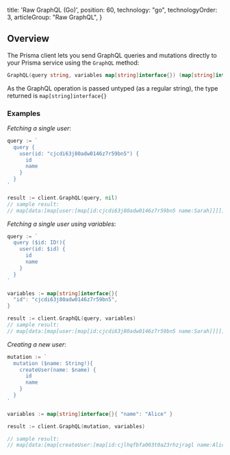 
  title: 'Raw GraphQL (Go)',
  position: 60,
  technology: "go",
  technologyOrder: 3,
  articleGroup: "Raw GraphQL",
}

## Overview

The Prisma client lets you send GraphQL queries and mutations directly to your Prisma service using the `GraphQL` method:

```go
GraphQL(query string, variables map[string]interface{}) (map[string]interface{}, error)
```

As the GraphQL operation is passed untyped (as a regular string), the type returned is `map[string]interface{}`

### Examples

_Fetching a single user_:

```go
query := `
  query {
    user(id: "cjcdi63j80adw0146z7r59bn5") {
      id
      name
    }
  }
`

result := client.GraphQL(query, nil)
// sample result:
// map[data:[map[user:[map[id:cjcdi63j80adw0146z7r59bn5 name:Sarah]]]]]
```


_Fetching a single user using variables_:

```go
query := `
  query ($id: ID!){
    user(id: $id) {
      id
      name
    }
  }
`

variables := map[string]interface{}{
  "id": "cjcdi63j80adw0146z7r59bn5",
}

result := client.GraphQL(query, variables)
// sample result:
// map[data:[map[user:[map[id:cjcdi63j80adw0146z7r59bn5 name:Sarah]]]]]
```

_Creating a new user_:

```go
mutation := `
  mutation ($name: String!){
    createUser(name: $name) {
      id
      name
    }
  }
`

variables := map[string]interface{}{ "name": "Alice" }

result := client.GraphQL(mutation, variables)

// sample result:
// map[data:[map[createUser:[map[id:cjlhqfbfa003t0a23rhzjragl name:Alice]]]]]
```

